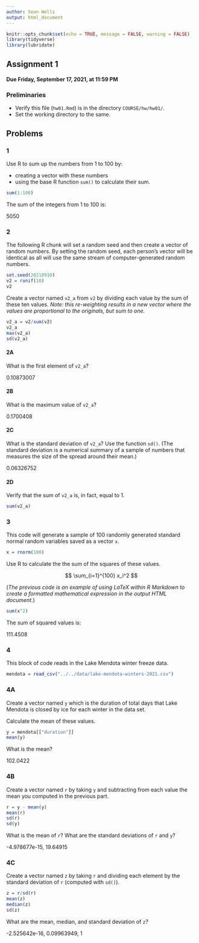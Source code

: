 ```yaml
---
author: Sean Wells
output: html_document
---
```


```r
knitr::opts_chunk$set(echo = TRUE, message = FALSE, warning = FALSE)
library(tidyverse)
library(lubridate)
```

## Assignment 1

#### Due Friday, September 17, 2021, at 11:59 PM

### Preliminaries

- Verify this file (`hw01.Rmd`) is in the directory `COURSE/hw/hw01/`.
- Set the working directory to the same.

## Problems

### 1

Use R to sum up the numbers from 1 to 100 by:

- creating a vector with these numbers
- using the base R function `sum()` to calculate their sum.

```r
sum(1:100)
```

The sum of the integers from 1 to 100 is:

5050

### 2

The following R chunk will set a random seed and then create a vector of random numbers.
By setting the random seed, each person's vector will be identical as all will use the same stream of computer-generated random numbers.

```r
set.seed(20210910)
v2 = runif(10)
v2
```

Create a vector named `v2_a` from `v2` by dividing each value by the sum of these ten values. *Note: this re-weighting results in a new vector where the values are proportional to the originals, but sum to one.*

```r
v2_a = v2/sum(v2)
v2_a
max(v2_a)
sd(v2_a)
```

#### 2A

What is the first element of `v2_a`?

0.10873007

#### 2B

What is the maximum value of `v2_a`?

0.1700408

#### 2C

What is the standard deviation of `v2_a`? Use the function `sd()`.
(The standard deviation is a numerical summary of a sample of numbers that measures the size of the spread around their mean.)

0.06326752

#### 2D

Verify that the sum of `v2_a` is, in fact, equal to 1.

```r
sum(v2_a)
```

### 3

This code will generate a sample of 100 randomly generated standard normal random variables saved as a vector `x`.

```r
x = rnorm(100)
```

Use R to calculate the the sum of the squares of these values.

$$
\sum_{i=1}^{100} x_i^2
$$

(*The previous code is an example of using LaTeX within R Markdown to create a formatted mathematical expression in the output HTML document.*)

```r
sum(x^2)
```

The sum of squared values is:

111.4508

### 4

This block of code reads in the Lake Mendota winter freeze data.

```r
mendota = read_csv("../../data/lake-mendota-winters-2021.csv")
```

### 4A

Create a vector named `y` which is the duration of total days that Lake Mendota is closed by ice for each winter in the data set.

Calculate the mean of these values.

```r
y = mendota[["duration"]]
mean(y)
```

What is the mean?

102.0422

### 4B

Create a vector named `r` by taking `y` and subtracting from each value the mean you computed in the previous part.

```r
r = y - mean(y)
mean(r)
sd(r)
sd(y)
```

What is the mean of `r`?
What are the standard deviations of `r` and `y`?

-4.978677e-15,
19.64915

### 4C

Create a vector named `z` by taking `r` and dividing each element by the standard deviation of `r` (computed with `sd()`).

```r
z = r/sd(r)
mean(z)
median(z)
sd(z)
```

What are the mean, median, and standard deviation of `z`?

-2.525642e-16, 0.09963949, 1




